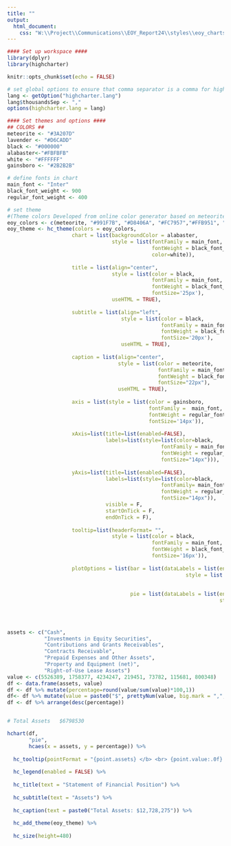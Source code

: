 ```yaml
---
title: ""
output:
  html_document:
    css: "W:\\Project\\Communications\\EOY_Report24\\styles\\eoy_charts.css"
---
```

<!-- link to Google Font -->
<link href="https://fonts.googleapis.com/css2?family=Inter:wght@100;200;300;400;500;600;700;800;900&display=swap" rel="stylesheet">

```r
#### Set up workspace ####
library(dplyr)
library(highcharter)

knitr::opts_chunk$set(echo = FALSE)

# set global options to ensure that comma separator is a comma for highchart graphs
lang <- getOption("highcharter.lang")
lang$thousandsSep <- ","
options(highcharter.lang = lang)

```

```r
#### Set themes and options ####
## COLORS ##
meteorite <- "#3A207D"
lavender <- "#D6CADD"
black <- "#000000"
alabaster<-"#FBFBFB"
white <- "#FFFFFF"
gainsboro <- "#2B2B2B"

# define fonts in chart
main_font <- "Inter"
black_font_weight <- 900
regular_font_weight <- 400

# set theme 
#(Theme colors Developed from online color generator based on meteorite https://mycolor.space/?hex=%233A207D&sub=1)
eoy_colors <- c(meteorite, "#991F7B", "#D8406A", "#FC7957","#FFB951", "#FFEEAC", lavender)
eoy_theme <- hc_theme(colors = eoy_colors,
                     chart = list(backgroundColor = alabaster,
                                  style = list(fontFamily = main_font, 
                                               fontWeight = black_font_weight,
                                               color=white)),
                      
                     title = list(align="center",
                                  style = list(color = black,
                                               fontFamily = main_font, 
                                               fontWeight = black_font_weight,
                                               fontSize='25px'),
                                  useHTML = TRUE),
                     
                     subtitle = list(align="left",
                                     style = list(color = black,
                                                  fontFamily = main_font, 
                                                  fontWeight = black_font_weight,
                                                  fontSize='20px'),
                                     useHTML = TRUE),
                     
                     caption = list(align="center",
                                    style = list(color = meteorite,
                                                 fontFamily = main_font, 
                                                 fontWeight = black_font_weight,
                                                 fontSize="22px"),
                                    useHTML = TRUE),
             
                     axis = list(style = list(color = gainsboro,
                                              fontFamily =  main_font,
                                              fontWeight = regular_font_weight,
                                              fontSize='14px')),
                     
                     xAxis=list(title=list(enabled=FALSE),
                                labels=list(style=list(color=black,
                                                  fontFamily = main_font, 
                                                  fontWeight = regular_font_weight,
                                                  fontSize="14px"))),
                     
                     yAxis=list(title=list(enabled=FALSE),
                                labels=list(style=list(color=black,
                                                  fontFamily= main_font, # font_axis_label
                                                  fontWeight = regular_font_weight,
                                                  fontSize="14px")),
                                visible = F, 
                                startOnTick = F, 
                                endOnTick = F),
                     
                     tooltip=list(headerFormat= "",
                                  style = list(color = black,
                                               fontFamily = main_font, 
                                               fontWeight = black_font_weight,
                                               fontSize='16px')),
                     
                     plotOptions = list(bar = list(dataLabels = list(enabled = TRUE,
                                                          style = list (fontSize ='14px',
                                                                        fontFamily = main_font,
                                                                        fontWeight = black_font_weight))),
                                        pie = list(dataLabels = list(enabled = TRUE,
                                                                     style = list(color = black,
                                                                                  fontFamily = main_font,
                                                                                  fontWeight = regular_font_weight,
                                                                                  fontSize="14px")))))

```

```r
assets <- c("Cash", 
            "Investments in Equity Securities",
            "Contributions and Grants Receivables", 
            "Contracts Receivable",
            "Prepaid Expenses and Other Assets", 
            "Property and Equipment (net)", 
            "Right-of-Use Lease Assets")
value <- c(5526389, 1758377, 4234247, 219451, 73782, 115681, 800348)
df <- data.frame(assets, value)
df <- df %>% mutate(percentage=round(value/sum(value)*100,1))
df<- df %>% mutate(value = paste0("$", prettyNum(value, big.mark = ",", scientific = FALSE)))
df <- df %>% arrange(desc(percentage))


# Total Assets	 $6798530
```

```r
hchart(df,
       "pie", 
       hcaes(x = assets, y = percentage)) %>%
  
  hc_tooltip(pointFormat = "{point.assets} </b> <br> {point.value:.0f} </b> <br> {point.percentage:.1f}%") %>%
  
  hc_legend(enabled = FALSE) %>%
  
  hc_title(text = "Statement of Financial Position") %>% 
  
  hc_subtitle(text = "Assets") %>%
  
  hc_caption(text = paste0("Total Assets: $12,728,275")) %>%
  
  hc_add_theme(eoy_theme) %>% 
  
  hc_size(height=480)

```

<script>
  document.querySelectorAll('.highchart').forEach((e) => {
    e.style.width = '100%';
  })
  document.querySelectorAll('.highchart').forEach((e) => {
    e.style.height = '100%';
  })
</script>
